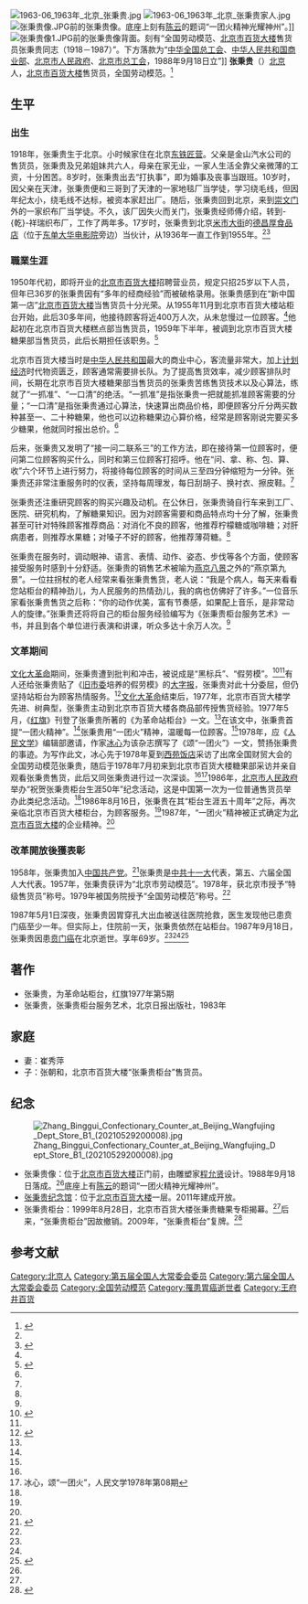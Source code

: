 [[File:1963-06_1963年_北京_张秉贵.jpg|thumb]]
[[File:1963-06_1963年_北京_张秉贵家人.jpg|thumb]]
[[File:张秉贵像.JPG|thumb]]前的张秉贵像。底座上刻有[[陈云|陈云]]的题词“一团火精神光耀神州”。]]
[[File:张秉贵像1.JPG|thumb]]前的张秉贵像背面。刻有“全国劳动模范、[[北京市百货大楼|北京市百货大楼]]售货员张秉贵同志（1918－1987）”。下方落款为“[[中华全国总工会|中华全国总工会]]、[[中华人民共和国商业部|中华人民共和国商业部]]、[[北京市人民政府|北京市人民政府]]、[[北京市总工会|北京市总工会]]，1988年9月18日立”]]
'''张秉贵'''（{{bd|1918年||1987年|9月18日}}）[[北京|北京]]人，[[北京市百货大楼|北京市百货大楼]]售货员，全国劳动模范。<ref name="xhw">{{Cite web|title=人民英模：张秉贵|url=http://news.xinhuanet.com/politics/2009-10/12/content_12214516.htm|accessdate=2019-08-21|date=2009-10-12|publisher=新华网|archiveurl=https://web.archive.org/web/20110611233531/http://news.xinhuanet.com/politics/2009-10/12/content_12214516.htm|archivedate=2011-06-11|dead-url=yes}}</ref>

==生平==
===出生===
1918年，张秉贵生于北京。小时候家住在北京[[东铁匠营胡同|东铁匠营]]。父亲是金山汽水公司的售货员，张秉贵及兄弟姐妹共六人，母亲在家无业，一家人生活全靠父亲微薄的工资，十分困苦。8岁时，张秉贵出去“打执事”，即为婚事及丧事当跟班。10岁时，因父亲在天津，张秉贵便和三哥到了天津的一家地毯厂当学徒，学习绕毛线，但因年纪太小，绕毛线不达标，被资本家赶出厂。随后，张秉贵回到北京，来到[[崇文门|崇文门]]外的一家织布厂当学徒。不久，该厂因失火而关门，张秉贵经师傅介绍，转到-{乾}-祥瑞织布厂，工作了两年多。17岁时，张秉贵到北京[[米市大街|米市大街]]的[[德昌厚食品店|德昌厚食品店]]（位于[[东单|东单]][[大华电影院_(北京)|大华电影院]]旁边）当伙计，从1936年一直工作到1955年。<ref name=xhw/><ref name="zgxww">{{Cite web|title=冰心老人三访张秉贵：“一把抓”功夫用心练成——中新网|url=http://www.chinanews.com/cul/news/2009/02-05/1551270.shtml|accessdate=2019-08-21|date=2009-02-05|publisher=中新网|archive-date=2019-06-09|archive-url=https://web.archive.org/web/20190609005500/http://www.chinanews.com/cul/news/2009/02-05/1551270.shtml|dead-url=no}}</ref>
===職業生涯===
1950年代初，即将开业的[[北京市百货大楼|北京市百货大楼]]招聘营业员，规定只招25岁以下人员，但年已36岁的张秉贵因有“多年的经商经验”而被破格录用。张秉贵感到在“新中国第一店”[[北京市百货大楼|北京市百货大楼]]当售货员十分光荣。从1955年11月到北京市百货大楼站柜台开始，此后30多年间，他接待顾客将近400万人次，从未怠慢过一位顾客。<ref name=xhw/>他起初在北京市百货大楼糕点部当售货员，1959年下半年，被调到北京市百货大楼糖果部当售货员，此后长期担任该职务。<ref name="zgsb">{{Cite web|title=一个人和“一团火”——张秉贵铸就商业第一精神|url=http://www.cb-h.com/zgsb/html/2010-12/28/content_30712.htm|accessdate=2019-08-21|date=2010-12-28|publisher=中国商报数字报刊平台|archiveurl=https://archive.today/20130628211923/http://www.cb-h.com/zgsb/html/2010-12/28/content_30712.htm|archivedate=2013-06-28|dead-url=yes}}</ref>

北京市百货大楼当时是[[中华人民共和国|中华人民共和国]]最大的商业中心，客流量非常大，加上[[计划经济|计划经济]]时代物资匮乏，顾客通常需要排长队。为了提高售货效率，减少顾客排队时间，长期在北京市百货大楼糖果部当售货员的张秉贵苦练售货技术以及心算法，练就了“一抓准”、“一口清”的绝活。“一抓准”是指张秉贵一把就能抓准顾客需要的分量；“一口清”是指张秉贵通过心算法，快速算出商品价格，即便顾客分斤分两买数种甚至一、二十种糖果，他也可以边称糖果边心算价格，经常是顾客刚说完要买多少糖果，他就同时报出总价。<ref name=xhw/>

后来，张秉贵又发明了“接一问二联系三”的工作方法，即在接待第一位顾客时，便问第二位顾客购买什么，同时和第三位顾客打招呼。他在“问、拿、称、包、算、收”六个环节上进行努力，将接待每位顾客的时间从三至四分钟缩短为一分钟。张秉贵还非常注重服务时的仪表，坚持每周理发，每日刮胡子、换衬衣、擦皮鞋。<ref name=xhw/>

张秉贵还注重研究顾客的购买兴趣及动机。在公休日，张秉贵骑自行车来到工厂、医院、研究机构，了解糖果知识。因为对顾客需要和商品特点均十分了解，张秉贵甚至可针对特殊顾客推荐商品：对消化不良的顾客，他推荐柠檬糖或咖啡糖；对肝病患者，则推荐水果糖；对嗓子不好的顾客，他推荐薄荷糖。<ref name=xhw/>

张秉贵在服务时，调动眼神、语言、表情、动作、姿态、步伐等各个方面，使顾客接受服务时感到十分舒适。张秉贵的销售艺术被喻为[[燕京八景|燕京八景]]之外的“燕京第九景”。一位拄拐杖的老人经常来看张秉贵售货，老人说：“我是个病人，每天来看看您站柜台的精神劲儿，为人民服务的热情劲儿，我的病也仿佛好了许多。”一位音乐家看张秉贵售货之后称：“你的动作优美，富有节奏感，如果配上音乐，是非常动人的旋律。”张秉贵还将将自己的柜台服务经验编写为《张秉贵柜台服务艺术》一书，并且到各个单位进行表演和讲课，听众多达十余万人次。<ref name=xhw/>

===文革期间===
[[文化大革命|文化大革命]]期间，张秉贵遭到批判和冲击，被说成是“黑标兵”、“假劳模”。<ref name="yth">{{Cite web|title=代代相传“一团火”(图)|url=http://news.sina.com.cn/c/2005-09-25/19387031491s.shtml|accessdate=2019-08-21|date=2005-09-25|publisher=新浪网|archive-date=2017-08-07|archive-url=https://web.archive.org/web/20170807072134/http://news.sina.com.cn/c/2005-09-25/19387031491s.shtml|dead-url=no}}</ref><ref name=dyzj/>有人还给张秉贵贴了《[[中国共产党北京市委员会|旧市委]]培养的假劳模》的[[大字报|大字报]]，张秉贵对此十分委屈，但仍坚持站柜台为顾客热情服务。<ref name="zggr">{{Cite web|title=张秉贵：劳模要当下来就得一辈子实实在在去干|url=http://acftu.people.com.cn/GB/67576/14804800.html|accessdate=2019-08-21|date=2011-06-02|publisher=人民网|archive-url=https://web.archive.org/web/20190612000238/http://acftu.people.com.cn/GB/67576/14804800.html|archive-date=2019-06-12|dead-url=yes}}</ref>[[文化大革命|文化大革命]]结束后，1977年，北京市百货大楼学先进、树典型，张秉贵主动到北京市百货大楼各商品部传授售货经验。1977年5月，《[[红旗_(杂志)|红旗]]》刊登了张秉贵所著的《为革命站柜台》一文。<ref name=zgsb/>在该文中，张秉贵首提“一团火精神”。<ref name=yth/>张秉贵用“一团火”精神，温暖每一位顾客。<ref name=xhw/>1978年，应《[[人民文学|人民文学]]》编辑部邀请，作家[[冰心|冰心]]为该杂志撰写了《颂“一团火”》一文，赞扬张秉贵的事迹。为写作此文，冰心先于1978年夏到[[西苑饭店|西苑饭店]]采访了出席全国财贸大会的全国劳动模范张秉贵，随后于1978年7月初来到北京市百货大楼糖果部采访并亲自观看张秉贵售货，此后又同张秉贵进行过一次深谈。<ref name=zgxww/><ref>冰心，颂“一团火”，人民文学1978年第08期</ref>1986年，[[北京市人民政府|北京市人民政府]]举办“祝贺张秉贵柜台生涯50年”纪念活动，这是中国第一次为一位普通售货员举办此类纪念活动。<ref name=zggr/>1986年8月16日，张秉贵在其“柜台生涯五十周年”之际，再次亲临北京市百货大楼柜台，为顾客服务。<ref name=zgsb/>1987年，“一团火”精神被正式确定为[[北京市百货大楼|北京市百货大楼]]的企业精神。<ref name=yth/>

===改革開放後獲表彰===
1958年，张秉贵加入[[中国共产党|中国共产党]]。<ref name="dyzj">{{Cite web|title=党员之家|url=http://www2.tzvtc.com/dyzj/news.asp?id=128|accessdate=2019-08-21|publisher=台州职业技术学院|archiveurl=https://archive.today/20130630122524/http://www2.tzvtc.com/dyzj/news.asp?id=128|archivedate=2013-06-30|dead-url=yes}}</ref>张秉贵是[[中共十一大|中共十一大]]代表，第五、六届全国人大代表。1957年，张秉贵获评为“北京市劳动模范”。1978年，获北京市授予“特级售货员”称号。1979年被国务院授予“全国劳动模范”称号。<ref name=xhw/>

1987年5月1日深夜，张秉贵因胃穿孔大出血被送往医院抢救，医生发现他已患贲门癌至少一年。但实际上，住院前一天，张秉贵依然在站柜台。1987年9月18日，张秉贵因患[[贲门癌|贲门癌]]在北京逝世。享年69岁。<ref name=xhw/><ref name=zggr/><ref name="yth2">{{Cite web|title=[共和国建设者]张秉贵：“一团火”精神光耀神州|url=http://news.xinhuanet.com/photo/2009-09/03/content_11991588.htm|accessdate=2019-08-21|date=2009-09-03|publisher=新华网|archiveurl=https://archive.today/20130630170920/http://news.xinhuanet.com/photo/2009-09/03/content_11991588.htm|archivedate=2013-06-30|dead-url=yes}}</ref>

==著作==
*张秉贵，为革命站柜台，红旗1977年第5期
*张秉贵，张秉贵柜台服务艺术，北京日报出版社，1983年

==家庭==
*妻：崔秀萍
*子：张朝和，北京市百货大楼“张秉贵柜台”售货员。

==纪念==
[[File:Zhang_Binggui_Confectionary_Counter_at_Beijing_Wangfujing_Dept_Store_B1_(20210529200008).jpg|thumb]]
*张秉贵像：位于[[北京市百货大楼|北京市百货大楼]]正门前，由雕塑家[[程允贤|程允贤]]设计。1988年9月18日落成。<ref name=yth/>底座上有[[陈云|陈云]]的题词“一团火精神光耀神州”。
*[[张秉贵纪念馆|张秉贵纪念馆]]：位于[[北京市百货大楼|北京市百货大楼]]一层。2011年建成开放。
*张秉贵柜台：1999年8月28日，北京市百货大楼张秉贵糖果专柜揭幕。<ref name=yth/>后来，“张秉贵柜台”因故撤销。2009年，“张秉贵柜台”复牌。<ref>{{Cite web|title=全国特级劳模“张秉贵柜台”复牌(图)|url=http://beijing.qianlong.com/3825/2009/10/21/135@5219881.htm|accessdate=2019-08-21|date=2009-10-21|publisher=千龙网|archive-url=https://web.archive.org/web/20160304092058/http://beijing.qianlong.com/3825/2009/10/21/135@5219881.htm|archive-date=2016-03-04|dead-url=yes}}</ref>

==参考文献==
{{reflist}}

{{DEFAULTSORT:Zhang张}}
[[Category:北京人|Category:北京人]]
[[Category:第五届全国人大常委会委员|Category:第五届全国人大常委会委员]]
[[Category:第六届全国人大常委会委员|Category:第六届全国人大常委会委员]]
[[Category:全国劳动模范|Category:全国劳动模范]]
[[Category:罹患胃癌逝世者|Category:罹患胃癌逝世者]]
[[Category:王府井百货|Category:王府井百货]]